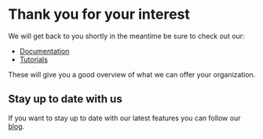 # Thank you for your interest
We will get back to you shortly in the meantime be sure to check out our:
* [Documentation](../../documentation/Getting%20Started/Quick_Start) 
* [Tutorials](../../documentation/Tutorials/SETUP_CLI) 

These will give you a good overview of what we can offer your organization.

## Stay up to date with us
If you want to stay up to date with our latest features you can follow our [blog](../../blog).


